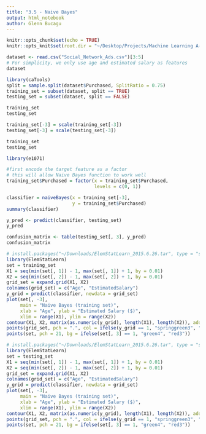 ```yaml
---
title: "3.5 - Naive Bayes"
output: html_notebook
author: Glenn Bucagu
---
```


```r
knitr::opts_chunk$set(echo = TRUE)
knitr::opts_knit$set(root.dir = "~/Desktop/Projects/Machine Learning A-Z (Codes and Datasets)/Part 3 - Classification/Section 18 - Naive Bayes/R")
```


```r
dataset <- read.csv("Social_Network_Ads.csv")[3:5] 
# For simplicity, we only use age and estimated salary as features
dataset
```

```r

library(caTools)
split = sample.split(dataset$Purchased, SplitRatio = 0.75)
training_set = subset(dataset, split == TRUE)
testing_set = subset(dataset, split == FALSE)

training_set
testing_set

```

```r
training_set[-3] = scale(training_set[-3])
testing_set[-3] = scale(testing_set[-3])

training_set
testing_set

```

```r
library(e1071)

#first encode the target feature as a factor
# this will allow Naive Bayes function to work well
training_set$Purchased = factor(x = training_set$Purchased,
                                levels = c(0, 1))

classifier = naiveBayes(x = training_set[-3],
                        y = training_set$Purchased)
summary(classifier)

```

```r
y_pred <- predict(classifier, testing_set)
y_pred

```

```r
confusion_matrix <- table(testing_set[, 3], y_pred)
confusion_matrix

```


```r
# install.packages("~/Downloads/ElemStatLearn_2015.6.26.tar", type = "source", repos = NULL)
library(ElemStatLearn)
set = training_set
X1 = seq(min(set[, 1]) - 1, max(set[, 1]) + 1, by = 0.01)
X2 = seq(min(set[, 2]) - 1, max(set[, 2]) + 1, by = 0.01)
grid_set = expand.grid(X1, X2)
colnames(grid_set) = c("Age", "EstimatedSalary")
y_grid = predict(classifier, newdata = grid_set)
plot(set[, -3], 
     main = "Naive Bayes (training set)", 
     xlab = "Age", ylab = "Estimated Salary ($)", 
     xlim = range(X1), ylim = range(X2))
contour(X1, X2, matrix(as.numeric(y_grid), length(X1), length(X2)), add = TRUE)
points(grid_set, pch = ".", col = ifelse(y_grid == 1, "springgreen3", "tomato"))
points(set, pch = 21, bg = ifelse(set[, 3] == 1, "green4", "red3"))


```


```r
# install.packages("~/Downloads/ElemStatLearn_2015.6.26.tar", type = "source", repos = NULL)
library(ElemStatLearn)
set = testing_set
X1 = seq(min(set[, 1]) - 1, max(set[, 1]) + 1, by = 0.01)
X2 = seq(min(set[, 2]) - 1, max(set[, 2]) + 1, by = 0.01)
grid_set = expand.grid(X1, X2)
colnames(grid_set) = c("Age", "EstimatedSalary")
y_grid = predict(classifier, newdata = grid_set)
plot(set[, -3], 
     main = "Naive Bayes (training set)", 
     xlab = "Age", ylab = "Estimated Salary ($)", 
     xlim = range(X1), ylim = range(X2))
contour(X1, X2, matrix(as.numeric(y_grid), length(X1), length(X2)), add = TRUE)
points(grid_set, pch = ".", col = ifelse(y_grid == 1, "springgreen3", "tomato"))
points(set, pch = 21, bg = ifelse(set[, 3] == 1, "green4", "red3"))


```

